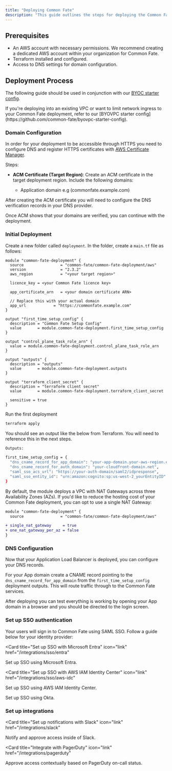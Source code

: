 ```yaml
---
title: "Deploying Common Fate"
description: "This guide outlines the steps for deploying the Common Fate IAM platform using Terraform to your AWS environment. In this guide, you'll provisioning AWS resources, set up Single-Sign-On login, and configure DNS for your deployment."
---
```



## **Prerequisites**

- An AWS account with necessary permissions. We recommend creating a dedicated AWS account within your organization for Common Fate.
- Terraform installed and configured.
- Access to DNS settings for domain configuration.

## Deployment Process

The following guide should be used in conjunction with our [BYOC starter config](https://github.com/common-fate/byoc-aws-starter-config).

<Aside>
  If you're deploying into an existing VPC or want to limit network ingress to
  your Common Fate deployment, refer to our [BYOVPC starter config](https://github.com/common-fate/byovpc-starter-config).
</Aside>

### Domain Configuration

In order for your deployment to be accessible through HTTPS you need to configure DNS and register HTTPS certificates with [AWS Certificate Manager](https://aws.amazon.com/certificate-manager/).

Steps:

- **ACM Certificate (Target Region)**: Create an ACM certificate in the target deployment region. Include the following domains:

  - Application domain e.g (commonfate.example.com)

After creating the ACM certificate you will need to configure the DNS verification records in your DNS provider.

Once ACM shows that your domains are verified, you can continue with the deployment.

### Initial Deployment

Create a new folder called `deployment`. In the folder, create a `main.tf` file as follows:

```hcl
module "common-fate-deployment" {
  source                = "common-fate/common-fate-deployment/aws"
  version               = "2.3.2"
  aws_region            = "<your target region>"

  licence_key = <your Common Fate licence key>

  app_certificate_arn   = <your domain certificate ARN>

  // Replace this with your actual domain
  app_url            = "https://commonfate.example.com"
}

output "first_time_setup_config" {
  description = "Common Fate Setup Config"
  value       = module.common-fate-deployment.first_time_setup_config
}

output "control_plane_task_role_arn" {
  value = module.common-fate-deployment.control_plane_task_role_arn
}

output "outputs" {
  description = "outputs"
  value       = module.common-fate-deployment.outputs
}

output "terraform_client_secret" {
  description = "terraform client secret"
  value       = module.common-fate-deployment.terraform_client_secret

  sensitive = true
}
```

Run the first deployment

```bash
terraform apply
```

You should see an output like the below from Terraform. You will need to reference this in the next steps.

```bash
Outputs:

first_time_setup_config = {
  "dns_cname_record_for_app_domain": "your-app-domain.your-aws-region.elb.amazonaws.com",
  "dns_cname_record_for_auth_domain": "your-cloudfront-domain.net",
  "saml_sso_acs_url": "https://your-auth-domain/saml2/idpresponse",
  "saml_sso_entity_id": "urn:amazon:cognito:sp:us-west-2_yourEntityID"
}
```

<Aside>
By default, the module deploys a VPC with NAT Gateways across three Availability Zones (AZs). If you'd like to reduce the hosting cost of your Common Fate deployment, you can opt to use a single NAT Gateway:

```diff
module "common-fate-deployment" {
  source                = "common-fate/common-fate-deployment/aws"

+ single_nat_gateway     = true
+ one_nat_gateway_per_az = false
}
```
</Aside>

### DNS Configuration

Now that your Application Load Balancer is deployed, you can configure your DNS records.

For your App domain create a CNAME record pointing to the `dns_cname_record_for_app_domain` from the `first_time_setup_config` deployment outputs. This will route traffic through to the Common Fate services.

After deploying you can test everything is working by opening your App domain in a browser and you should be directed to the login screen.

### Set up SSO authentication

Your users will sign in to Common Fate using SAML SSO. Follow a guide below for your identity provider:

<Card
  title="Set up SSO with Microsoft Entra"
  icon="link"
  href="/integrations/sso/entra"
>
  Set up SSO using Microsoft Entra.
</Card>

<Card
  title="Set up SSO with AWS IAM Identity Center"
  icon="link"
  href="/integrations/sso/aws-idc"
>
  Set up SSO using AWS IAM Identity Center.
</Card>

<Card title="Set up SSO with Okta" icon="link" href="/integrations/sso/okta">
  Set up SSO using Okta.
</Card>

### Set up integrations

<Card
  title="Set up notifications with Slack"
  icon="link"
  href="/integrations/slack"
>
  Notify and approve access inside of Slack.
</Card>

<Card
  title="Integrate with PagerDuty"
  icon="link"
  href="/integrations/pagerduty"
>
  Approve access contextually based on PagerDuty on-call status.
</Card>
